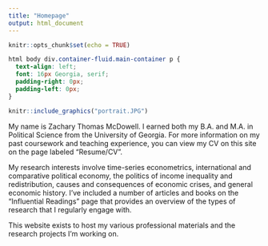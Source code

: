 ```yaml
---
title: "Homepage"
output: html_document
---
```


```r
knitr::opts_chunk$set(echo = TRUE)
```

```css
html body div.container-fluid.main-container p {
  text-align: left;
  font: 16px Georgia, serif;
  padding-right: 0px;
  padding-left: 0px;
}
```

::: {.floatting}

```r
knitr::include_graphics("portrait.JPG")
```

:::

My name is Zachary Thomas McDowell. I earned both my B.A. and M.A. in Political Science from the University of Georgia. For more information on my past coursework and teaching experience, you can view my CV on this site on the page labeled "Resume/CV".

My research interests involve time-series econometrics, international and comparative political economy, the politics of income inequality and redistribution, causes and consequences of economic crises, and general economic history. I've included a number of articles and books on the "Influential Readings" page that provides an overview of the types of research that I regularly engage with.

This website exists to host my various professional materials and the research projects I'm working on.




